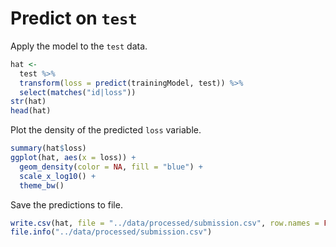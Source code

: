 # Predict on `test`

Apply the model to the `test` data.

```r
hat <-
  test %>%
  transform(loss = predict(trainingModel, test)) %>%
  select(matches("id|loss"))
str(hat)
head(hat)
```

Plot the density of the predicted `loss` variable.

```r
summary(hat$loss)
ggplot(hat, aes(x = loss)) +
  geom_density(color = NA, fill = "blue") +
  scale_x_log10() +
  theme_bw()
```

Save the predictions to file.

```r
write.csv(hat, file = "../data/processed/submission.csv", row.names = FALSE)
file.info("../data/processed/submission.csv")
```
